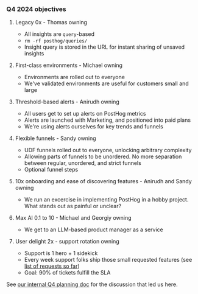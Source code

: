 ### Q4 2024 objectives

1.  Legacy 0x - Thomas owning
    - All insights are `query`-based
    - `rm -rf posthog/queries/`
    - Insight query is stored in the URL for instant sharing of unsaved insights

2. First-class environments - Michael owning
   - Environments are rolled out to everyone
   - We've validated environments are useful for customers small and large

3. Threshold-based alerts - Anirudh owning
    - All users get to set up alerts on PostHog metrics
    - Alerts are launched with Marketing, and positioned into paid plans
    - We're using alerts ourselves for key trends and funnels

4. Flexible funnels - Sandy owning
    - UDF funnels rolled out to everyone, unlocking arbitrary complexity
    - Allowing parts of funnels to be unordered. No more separation between regular, unordered, and strict funnels
    - Optional funnel steps

5. 10x onboarding and ease of discovering features - Anirudh and Sandy owning
    - We run an excercise in implementing PostHog in a hobby project. What stands out as painful or unclear?

6.  Max AI 0.1 to 10 - Michael and Georgiy owning
    - We get to an LLM-based product manager as a service

7.  User delight 2x - support rotation owning
    -  Support is 1 hero + 1 sidekick
    -  Every week support folks ship those small requested features (see [list of requests so far](https://docs.google.com/spreadsheets/d/1-lXjfzo6313Ai2vMf6smmoA0zghitBQTRD4lPgZ-XqA/edit?gid=0#gid=0))
    -  Goal: 90% of tickets fulfill the SLA

See [our internal Q4 planning doc](https://docs.google.com/document/d/15pATJU0rYxl5LN9LRLfzPVFmcYT1OIFl1cOQwZmnjKA/edit) for the discussion that led us here.
